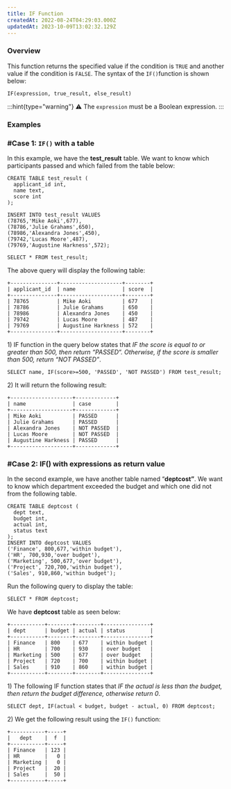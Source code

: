 ```yaml
---
title: IF Function
createdAt: 2022-08-24T04:29:03.000Z
updatedAt: 2023-10-09T13:02:32.129Z
---
```


### Overview

This function returns the specified value if the condition is `TRUE` and another value if the condition is `FALSE`.  The syntax of the `IF()`function is shown below:

```pgsql
IF(expression, true_result, else_result)
```

:::hint{type="warning"}
⚠️ The `expression` must be a Boolean expression.
:::

### Examples

### #Case 1: `IF()` with a table

In this example, we have the **test\_result** table. We want to know which participants passed and which failed from the table below:

```pgsql
CREATE TABLE test_result (
  applicant_id int,
  name text,
  score int
);

INSERT INTO test_result VALUES 
(78765,'Mike Aoki',677),
(78786,'Julie Grahams',650),
(78986,'Alexandra Jones',450),
(79742,'Lucas Moore',487),
(79769,'Augustine Harkness',572);
```

```pgsql
SELECT * FROM test_result;
```

The above query will display the following table:

```pgsql
+---------------+--------------------+--------+
| applicant_id  | name               | score  |
+---------------+--------------------+--------+
| 78765         | Mike Aoki          | 677    |
| 78786         | Julie Grahams      | 650    |
| 78986         | Alexandra Jones    | 450    |
| 79742         | Lucas Moore        | 487    |
| 79769         | Augustine Harkness | 572    |
+---------------+--------------------+--------+
```

1\) IF function in the query below states that *IF the score is equal to or greater than 500, then return “PASSED“. Otherwise, if the score is smaller than 500, return “NOT PASSED”*.

```pgsql
SELECT name, IF(score>=500, 'PASSED', 'NOT PASSED') FROM test_result; 
```

2\) It will return the following result:&#x20;

```pgsql
+--------------------+-------------+
| name	             | case        |
+--------------------+-------------+
| Mike Aoki	         | PASSED      |
| Julie Grahams	     | PASSED      |
| Alexandra Jones	 | NOT PASSED  |
| Lucas Moore	     | NOT PASSED  |
| Augustine Harkness | PASSED      |
+--------------------+-------------+
```

### #Case 2: IF() with expressions as return value

In the second example, we have another table named “**deptcost”**. We want to know which department exceeded the budget and which one did not from the following table.

```pgsql
CREATE TABLE deptcost (
  dept text,
  budget int,
  actual int,
  status text
);
INSERT INTO deptcost VALUES
('Finance', 800,677,'within budget'),
('HR', 700,930,'over budget'),
('Marketing', 500,677,'over budget'),
('Project', 720,700,'within budget'),
('Sales', 910,860,'within budget');
```

Run the following query to display the table:

```pgsql
SELECT * FROM deptcost;
```

We have **deptcost** table as seen below:

```pgsql
+-----------+--------+--------+---------------+
| dept      | budget | actual | status        |
+-----------+--------+--------+---------------+
| Finance   | 800	 | 677	  | within budget |
| HR	    | 700    | 930	  | over budget   |
| Marketing | 500    | 677	  | over budget   |
| Project	| 720    | 700	  | within budget |
| Sales	    | 910	 | 860    | within budget |
+-----------+--------+--------+---------------+
```

1\) The following IF function states that *IF the actual is less than the budget, then return the budget difference, otherwise return 0*.

```pgsql
SELECT dept, IF(actual < budget, budget - actual, 0) FROM deptcost;
```

2\) We get the following result using the `IF()` function:

```pgsql
+-----------+-----+
|   dept    |  f  |
+-----------+-----+
| Finance   | 123 |
| HR        |   0 |
| Marketing |   0 |
| Project   |  20 |
| Sales     |  50 |
+-----------+-----+
```

